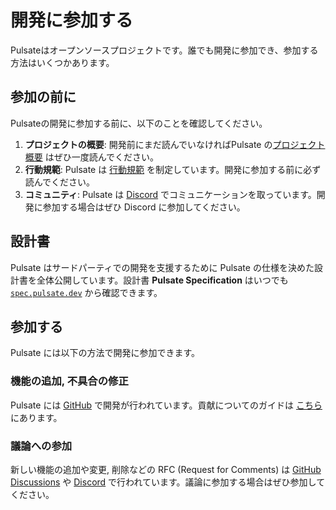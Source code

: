 # 開発に参加する

Pulsateはオープンソースプロジェクトです。誰でも開発に参加でき、参加する方法はいくつかあります。

## 参加の前に

Pulsateの開発に参加する前に、以下のことを確認してください。

1. **プロジェクトの概要**: 開発前にまだ読んでいなければPulsate の[プロジェクト概要](/docs/about) はぜひ一度読んでください。
2. **行動規範**: Pulsate は [行動規範](https://github.com/pulsate-dev/pulsate?tab=coc-ov-file) を制定しています。開発に参加する前に必ず読んでください。
3. **コミュニティ**: Pulsate は [Discord](https://link.pulsate.dev/discord) でコミュニケーションを取っています。開発に参加する場合はぜひ Discord に参加してください。

## 設計書

Pulsate はサードパーティでの開発を支援するために Pulsate の仕様を決めた設計書を全体公開しています。設計書 **Pulsate Specification** はいつでも [`spec.pulsate.dev`](https://spec.pulsate.dev/) から確認できます。

## 参加する

Pulsate には以下の方法で開発に参加できます。

### 機能の追加, 不具合の修正

Pulsate には [GitHub](https://link.pulsate.dev/github) で開発が行われています。貢献についてのガイドは [こちら](https://github.com/pulsate-dev/pulsate/blob/main/CONTRIBUTING.md) にあります。

### 議論への参加

新しい機能の追加や変更, 削除などの RFC (Request for Comments) は [GitHub Discussions](https://link.pulsate.dev/discussions) や [Discord](https://link.pulsate.dev/discord) で行われています。議論に参加する場合はぜひ参加してください。

